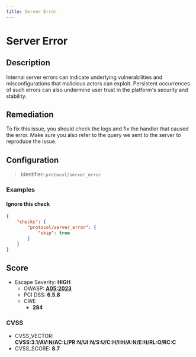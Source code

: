 ```yaml
---
title: Server Error
---
```


# Server Error

## Description

Internal server errors can indicate underlying vulnerabilities and misconfigurations that malicious actors can exploit. Persistent occurrences of such errors can also undermine user trust in the platform's security and stability.


## Remediation

To fix this issue, you should check the logs and fix the handler that caused the error.
Make sure you also refer to the query we sent to the server to reproduce the issue.




## Configuration

> Identifier: `protocol/server_error`



### Examples



#### Ignore this check

```json
{
    "checks": {
        "protocol/server_error": {
            "skip": true
        }
    }
}
```




## Score

- Escape Severity: **<span className="high-severity">HIGH</span>**
  - OWASP: **[A05:2023](https://github.com/OWASP/API-Security/blob/master/editions/2023/en/0xa5-broken-function-level-authorization.md)**
  - PCI DSS: **6.5.8**
  - CWE
    - **284**
  
  
  

### CVSS

- CVSS_VECTOR: **CVSS:3.1/AV:N/AC:L/PR:N/UI:N/S:U/C:H/I:H/A:N/E:H/RL:O/RC:C**
- CVSS_SCORE: **8.7**

